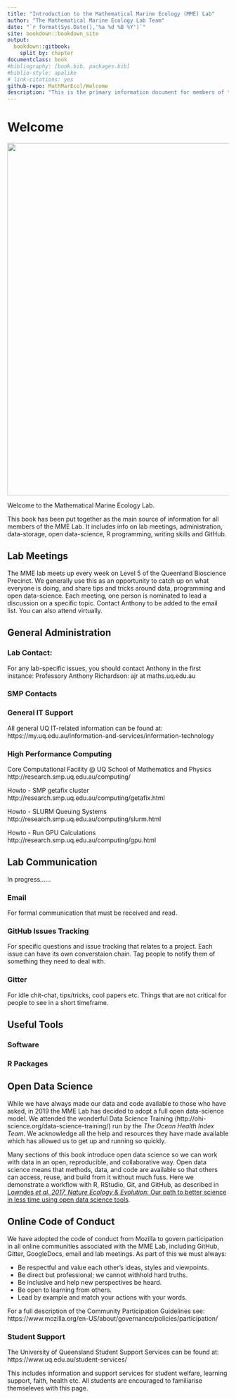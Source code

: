 ```yaml
--- 
title: "Introduction to the Mathematical Marine Ecology (MME) Lab"
author: "The Mathematical Marine Ecology Lab Team"
date: "`r format(Sys.Date(),'%a %d %B %Y')`"
site: bookdown::bookdown_site
output: 
  bookdown::gitbook:
    split_by: chapter
documentclass: book
#bibliography: [book.bib, packages.bib]
#biblio-style: apalike
# link-citations: yes
github-repo: MathMarEcol/Welcome
description: "This is the primary information document for members of the MME Lab."
---
```

<!-- Gitbook info is here -->
<!-- https://bookdown.org/yihui/bookdown/html.html -->
<!-- ![](img/richardsonlab_banner_small.png) -->

# Welcome {#welcome}

<img src="img/richardsonlab_banner_small.png" width="800px" style="left" />

Welcome to the Mathematical Marine Ecology Lab. 

This book has been put together as the main source of information for all members of the MME Lab. It includes info on lab meetings, administration, data-storage, open data-science, R programming, writing skills and GitHub. 

## Lab Meetings

The MME lab meets up every week on Level 5 of the Queenland Bioscience Precinct. We generally use this as an opportunity to catch up on what everyone is doing, and share tips and tricks around data, programming and open data-science. Each meeting, one person is nominated to lead a discussion on a specific topic. Contact Anthony to be added to the email list. You can also attend virtually.

## General Administration

### Lab Contact:
For any lab-specific issues, you should contact Anthony in the first instance:
Professory Anthony Richardson: ajr at maths.uq.edu.au

### SMP Contacts

### General IT Support
All general UQ IT-related information can be found at:
https://my.uq.edu.au/information-and-services/information-technology

### High Performance Computing

Core Computational Facility @ UQ School of Mathematics and Physics
http://research.smp.uq.edu.au/computing/

Howto - SMP getafix cluster
http://research.smp.uq.edu.au/computing/getafix.html

Howto - SLURM Queuing Systems
http://research.smp.uq.edu.au/computing/slurm.html

Howto - Run GPU Calculations
http://research.smp.uq.edu.au/computing/gpu.html

## Lab Communication {#comm}

In progress......

### Email

For formal communication that must be received and read. 

### GitHub Issues Tracking

For specific questions and issue tracking that relates to a project. Each issue can have its own converstaion chain. Tag people to notify them of something they need to deal with.

### Gitter

For idle chit-chat, tips/tricks, cool papers etc. Things that are not critical for people to see in a short timeframe. 

## Useful Tools

### Software

### R Packages


## Open Data Science

While we have always made our data and code available to those who have asked, in 2019 the MME Lab has decided to adopt a full open data-science model. We attended the wonderful Data Science Training (http://ohi-science.org/data-science-training/) run by the _The Ocean Health Index Team_. We acknowledge all the help and resources they have made available which has allowed us to get up and running so quickly.

Many sections of this book introduce open data science so we can work with data in an open, reproducible, and collaborative way. Open data science means that methods, data, and code are available so that others can access, reuse, and build from it without much fuss. Here we demonstrate a workflow with R, RStudio, Git, and GitHub, as described in [Lowndes *et al. 2017, Nature Ecology & Evolution*: Our path to better science in less time using open data science tools](https://www.nature.com/articles/s41559-017-0160).


## Online Code of Conduct

We have adopted the code of conduct from Mozilla to govern participation in all online communities associated with the MME Lab, including GitHub, Gitter, GoogleDocs, email and lab meetings. 
As part of this we must always:

- Be respectful and value each other’s ideas, styles and viewpoints.
- Be direct but professional; we cannot withhold hard truths.
- Be inclusive and help new perspectives be heard.
- Be open to learning from others.
- Lead by example and match your actions with your words.

For a full description of the Community Participation Guidelines see:  https://www.mozilla.org/en-US/about/governance/policies/participation/



### Student Support

The University of Queensland Student Support Services can be found at: https://www.uq.edu.au/student-services/

This includes information and support services for student welfare, learning support, faith, health etc. All students are encouraged to familiarise themseleves with this page.

<!-- NOTES FORM OUR CHAT -->
<!-- 13:07 -->
<!-- Guest -->

<!-- bookdown -->
<!-- 13:19 -->
<!-- Guest -->

<!-- https://github.com/MathMarEcol/MathMarEcol_Welcome/issues/2 -->
<!-- 13:29 -->
<!-- Guest -->

<!-- Ask SMP for a mathmarecol folder on getafix -->
<!-- /data/mathmarecol -->
<!-- 13:31 -->
<!-- Guest -->

<!-- Raw -> someone else hosts -->
<!-- regridded -> unique to us, but still static -->
<!-- work in progress data -> each person generates versions -->
<!-- 13:43 -->
<!-- Guest -->

<!-- Static data should be in a central place -->
<!-- subsets can be local/dropbox -->
<!-- 13:44 -->
<!-- Guest -->

<!-- Was, ALL DROPBOX -->
<!-- now, some in dropbox, some in getafix, some in github -->
<!-- 13:46 -->
<!-- Guest -->

<!-- Data - Getafix -->
<!-- Code -Github -->
<!-- Collaboration - ? -->
<!-- Pubication - ? -->
<!-- In Progress - ? -->
<!-- 13:49 -->
<!-- Guest -->

<!-- https://github.com/OSGeo/proj-datumgrid -->

<!-- OSGeo/proj-datumgrid -->

<!-- GitHub -->
<!-- https://git-lfs.github.com/ -->

<!-- Git Large File Storage -->

<!-- Git Large File Storage -->
<!-- Say something nice -->
<!-- Send -->
